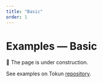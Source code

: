 ```yaml
---
title: "Basic"
order: 1
---
```


# Examples — Basic

🚧 The page is under construction.

See examples on Tokun [repository](https://github.com/bartoszrajchert/tokun/tree/main/examples).
